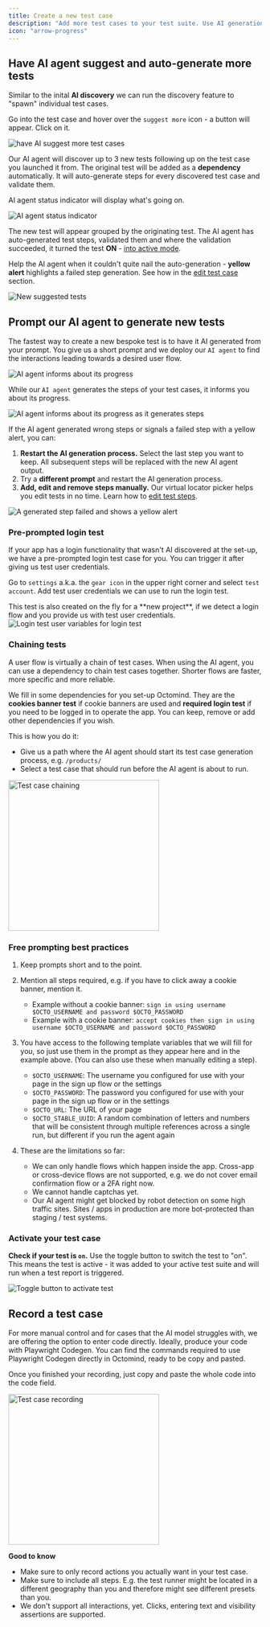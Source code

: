 ```yaml
---
title: Create a new test case
description: "Add more test cases to your test suite. Use AI generation or recording."
icon: "arrow-progress"
---
```


## Have AI agent suggest and auto-generate more tests

Similar to the inital **AI discovery** we can run the discovery feature to "spawn" individual test cases.

Go into the test case and hover over the `suggest more` icon - a button will appear. Click on it.

<Frame caption="Have the AI agent suggest more test cases, 08/2024">
  <img
    src="images/setup/setup-11-suggest-more.png"
    alt="have AI suggest more test cases"
  />
</Frame>

Our AI agent will discover up to 3 new tests following up on the test case you launched it from. The original test will be added as a **dependency** automatically. It will auto-generate steps for every discovered test case and validate them.

AI agent status indicator will display what's going on.

<Frame caption="AI agent informs what it does, 08/2024">
  <img
    src="images/prompting/suggesting-more-agent-running.png"
    alt="AI agent status indicator"
  />
</Frame>

The new test will appear grouped by the originating test. The AI agent has auto-generated test steps, validated them and where the validation succeeded, it turned the test **ON** - [into active mode](/execute-test-cases).

Help the AI agent when it couldn't quite nail the auto-generation - **yellow alert** highlights a failed step generation. See how in the [edit test case](/edit-test-case) section.

<Frame caption="New suggested tests, 08/2024">
  <img src="images/prompting/suggested-tests.png" alt="New suggested tests" />
</Frame>

## Prompt our AI agent to generate new tests

The fastest way to create a new bespoke test is to have it AI generated from your prompt. You give us a short prompt and we deploy our `AI agent` to find the interactions leading towards a desired user flow.

<Frame caption="Create new test case by prompting the AI agent, screenshot 07/2024">
  <img
    src="images/prompting/create-new-test.png"
    alt="AI agent informs about its progress"
  />
</Frame>

While our `AI agent` generates the steps of your test cases, it informs you about its progress.

<Frame caption="AI agent informs about its progress, screenshot 07/2024">
  <img
    src="images/prompting/AI-Agent-generating-steps.png"
    alt="AI agent informs about its progress as it generates steps"
  />
</Frame>

If the AI agent generated wrong steps or signals a failed step with a yellow alert, you can:

1. **Restart the AI generation process.** Select the last step you want to keep. All subsequent steps will be replaced with the new AI agent output.
2. Try a **different prompt** and restart the AI generation process.
3. **Add, edit and remove steps manually.** Our virtual locator picker helps you edit tests in no time. Learn how to [edit test steps](/edit-test-case.mdx).

<Frame caption="A generated test step failed, hightlighted by yellow alert, screenshot 07/2024">
  <img
    src="images/prompting/failed-test-step.png"
    alt="A generated step failed and shows a yellow alert"
  />
</Frame>

### Pre-prompted login test

If your app has a login functionality that wasn't AI discovered at the set-up, we have a pre-prompted login test case for you. You can trigger it after giving us test user credentials.

Go to `settings` a.k.a. the `gear icon` in the upper right corner and select `test account`. Add test user credentials we can use to run the login test.

<Tip>
This test is also created on the fly for a **new project**, if we detect a login flow and you provide us with test user credentials.

</Tip>

<div class="mt-8" />

<Frame caption="Test user credentials for login test, screenshot 07/2024">
  <img
    src="images/prompting/login-variables.png"
    alt="Login test user variables for login test"
  />
</Frame>

### Chaining tests

A user flow is virtually a chain of test cases. When using the AI agent, you can use a dependency to chain test cases together. Shorter flows are faster, more specific and more reliable.

We fill in some dependencies for you set-up Octomind. They are the **cookies banner test** if cookie banners are used and **required login test** if you need to be logged in to operate the app.
You can keep, remove or add other dependencies if you wish.

This is how you do it:

- Give us a path where the AI agent should start its test case generation process, e.g. `/products/`
- Select a test case that should run before the AI agent is about to run.

<Frame caption="Test case chaining, screenshot 07/2024">
  <img
    src="images/prompting/define-dependency.png"
    alt="Test case chaining"
    width="300px"
  />
</Frame>

<div class="mt-8" />

### Free prompting best practices

1. Keep prompts short and to the point.
2. Mention all steps required, e.g. if you have to click away a cookie banner, mention it.

   - Example without a cookie banner: `sign in using username $OCTO_USERNAME and password $OCTO_PASSWORD`
   - Example with a cookie banner: `accept cookies then sign in using username $OCTO_USERNAME and password $OCTO_PASSWORD`

3. You have access to the following template variables that we will fill for you, so just use them in the prompt as they appear here and in the example above. (You can also use these when manually editing a step).

   - `$OCTO_USERNAME`: The username you configured for use with your page in the sign up flow or the settings
   - `$OCTO_PASSWORD`: The password you configured for use with your page in the sign up flow or in the settings
   - `$OCTO_URL`: The URL of your page
   - `$OCTO_STABLE_UUID`: A random combination of letters and numbers that will be consistent through multiple references across a single run, but different if you run the agent again

4. These are the limitations so far:

   - We can only handle flows which happen inside the app. Cross-app or cross-device flows are not supported, e.g. we do not cover email confirmation flow or a 2FA right now.
   - We cannot handle captchas yet.
   - Our AI agent might get blocked by robot detection on some high traffic sites. Sites / apps in production are more bot-protected than staging / test systems.

### Activate your test case

**Check if your test is `on`.** Use the toggle button to switch the test to "on". This means the test is active - it was added to your active test suite and will run when a test report is triggered.

<Frame caption="Toggle button to activate your test case, screenshot 07/2024">
  <img
    src="images/prompting/toggle-button.png"
    alt="Toggle button to activate test"
  />
</Frame>

## Record a test case

For more manual control and for cases that the AI model struggles with, we are offering the option to enter code directly. Ideally, produce your code with Playwright Codegen.
You can find the commands required to use Playwright Codegen directly in Octomind, ready to be copy and pasted.

Once you finished your recording, just copy and paste the whole code into the code field.

<Frame caption="Test case recording, screenshot 02/2024">
  <img
    src="images/Test-case-recording.png"
    alt="Test case recording"
    width="300px"
  />
</Frame>

<div class="mt-8" />

<Tip>

**Good to know**

- Make sure to only record actions you actually want in your
  test case.
- Make sure to include all steps. E.g. the test runner might be located in a different geography than you and therefore might see different presets than you.
- We don't support all interactions, yet. Clicks, entering text and
  visibility assertions are supported.

</Tip>
